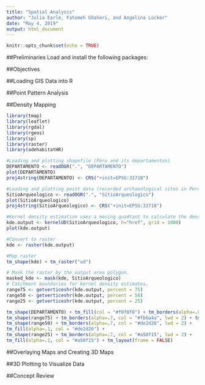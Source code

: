```yaml
---
title: "Spatial Analysis"
author: "Julia Earle, Fatemeh Ghaheri, and Angelina Locker"
date: "May 4, 2019"
output: html_document
---
```


```r
knitr::opts_chunk$set(echo = TRUE)
```

##Preliminaries
Load and install the following packages: 

##Objectives

##Loading GIS Data into R

##Point Pattern Analysis

##Density Mapping

```R
library(tmap)
library(leaflet)
library(rgdal)
library(rgeos)
library(sp)
library(raster)
library(adehabitatHR)
```
```R
#Loading and plotting shapefile (Peru and its departamentos)
DEPARTAMENTO <- readOGR(".", "DEPARTAMENTO")
plot(DEPARTAMENTO)
proj4string(DEPARTAMENTO) <- CRS("+init=EPSG:32718")
```
```R
#Loading and plotting point data (recorded archaeological sites in Peru)
SitioArqueologico <- readOGR(".", "SitioArqueologico")
plot(SitioArqueologico)
proj4string(SitioArqueologico) <- CRS("+init=EPSG:32718")
```
```R
#Kernel density estimation uses a moving quadrant to calculate the density for each area within a given threshold.
kde.output <- kernelUD(SitioArqueologico, h="href", grid = 1000)
plot(kde.output)
```
```R
#Convert to raster
kde <- raster(kde.output)
```
```R
#Map raster
tm_shape(kde) + tm_raster("ud")
```
```R
# Mask the raster by the output area polygon.
masked_kde <- mask(kde, SitioArqueologico)
# Catchment boundaries for kernel density estimates.
range75 <- getverticeshr(kde.output, percent = 75)
range50 <- getverticeshr(kde.output, percent = 50)
range25 <- getverticeshr(kde.output, percent = 25)
```
```R
tm_shape(DEPARTAMENTO) + tm_fill(col = "#f0f0f0") + tm_borders(alpha=.8, col = "white") + tm_shape(SitioArqueologico) + tm_dots(col = "blue") +
tm_shape(range75) + tm_borders(alpha=.7, col = "#fb6a4a", lwd = 2) + tm_fill(alpha=.1, col = "#fb6a4a") +
tm_shape(range50) + tm_borders(alpha=.7, col = "#de2d26", lwd = 2) +
tm_fill(alpha=.1, col = "#de2d26") +
tm_shape(range25) + tm_borders(alpha=.7, col = "#a50f15", lwd = 2) +
tm_fill(alpha=.1, col = "#a50f15") + tm_layout(frame = FALSE)
```

##Overlaying Maps and Creating 3D Maps

##3D Plotting to Visualize Data

##Concept Review